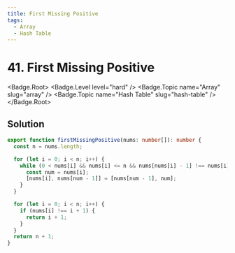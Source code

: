 ```yaml
---
title: First Missing Positive
tags:
  - Array
  - Hash Table
---
```


# 41. First Missing Positive

<Badge.Root>
  <Badge.Level level="hard" />
  <Badge.Topic name="Array" slug="array" />
  <Badge.Topic name="Hash Table" slug="hash-table" />
</Badge.Root>

## Solution

```typescript filename="solution.ts" copy
export function firstMissingPositive(nums: number[]): number {
  const n = nums.length;

  for (let i = 0; i < n; i++) {
    while (0 < nums[i] && nums[i] <= n && nums[nums[i] - 1] !== nums[i]) {
      const num = nums[i];
      [nums[i], nums[num - 1]] = [nums[num - 1], num];
    }
  }

  for (let i = 0; i < n; i++) {
    if (nums[i] !== i + 1) {
      return i + 1;
    }
  }
  return n + 1;
}
```

<ProblemLink
  codingSite="leetcode"
  href="https://leetcode.com/problems/first-missing-positive"
  title="First Missing Positive"
/>
